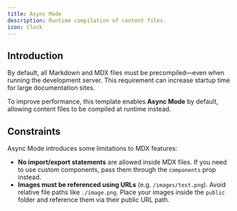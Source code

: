 ```yaml
---
title: Async Mode
description: Runtime compilation of content files.
icon: Clock
---
```


## Introduction

By default, all Markdown and MDX files must be precompiled—even when running the development server. This requirement can increase startup time for large documentation sites.

To improve performance, this template enables **Async Mode** by default, allowing content files to be compiled at runtime instead.

## Constraints

Async Mode introduces some limitations to MDX features:

* **No import/export statements** are allowed inside MDX files. If you need to use custom components, pass them through the `components` prop instead.
* **Images must be referenced using URLs** (e.g. `/images/test.png`). Avoid relative file paths like `./image.png`. Place your images inside the `public` folder and reference them via their public URL path.